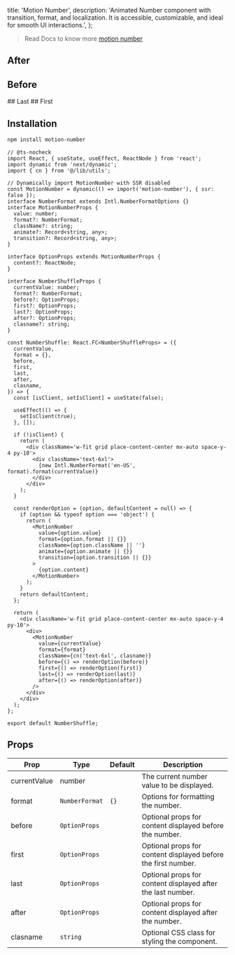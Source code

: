   title: 'Motion Number',
  description:
    'Animated Number component with transition, format, and localization. It is accessible, customizable, and ideal for smooth UI interactions.',
};

> Read Docs to know more [motion number](https://motion-number.barvian.me)

<ComponentCodePreview name='motion-number' hasReTrigger isFitheight />

## After

<ComponentCodePreview name='motion-number-after' hasReTrigger isFitheight />

## Before

<ComponentCodePreview name='motion-number-before' hasReTrigger isFitheight />
## Last

<ComponentCodePreview name='motion-number-last' hasReTrigger isFitheight />
## First

<ComponentCodePreview name='motion-number-first' hasReTrigger isFitheight />

## Installation

```bash
npm install motion-number
```

```tsx number-shuffle.tsx
// @ts-nocheck
import React, { useState, useEffect, ReactNode } from 'react';
import dynamic from 'next/dynamic';
import { cn } from '@/lib/utils';

// Dynamically import MotionNumber with SSR disabled
const MotionNumber = dynamic(() => import('motion-number'), { ssr: false });
interface NumberFormat extends Intl.NumberFormatOptions {}
interface MotionNumberProps {
  value: number;
  format?: NumberFormat;
  className?: string;
  animate?: Record<string, any>;
  transition?: Record<string, any>;
}

interface OptionProps extends MotionNumberProps {
  content?: ReactNode;
}

interface NumberShuffleProps {
  currentValue: number;
  format?: NumberFormat;
  before?: OptionProps;
  first?: OptionProps;
  last?: OptionProps;
  after?: OptionProps;
  clasname?: string;
}

const NumberShuffle: React.FC<NumberShuffleProps> = ({
  currentValue,
  format = {},
  before,
  first,
  last,
  after,
  clasname,
}) => {
  const [isClient, setIsClient] = useState(false);

  useEffect(() => {
    setIsClient(true);
  }, []);

  if (!isClient) {
    return (
      <div className='w-fit grid place-content-center mx-auto space-y-4 py-10'>
        <div className='text-6xl'>
          {new Intl.NumberFormat('en-US', format).format(currentValue)}
        </div>
      </div>
    );
  }

  const renderOption = (option, defaultContent = null) => {
    if (option && typeof option === 'object') {
      return (
        <MotionNumber
          value={option.value}
          format={option.format || {}}
          className={option.className || ''}
          animate={option.animate || {}}
          transition={option.transition || {}}
        >
          {option.content}
        </MotionNumber>
      );
    }
    return defaultContent;
  };

  return (
    <div className='w-fit grid place-content-center mx-auto space-y-4 py-10'>
      <div>
        <MotionNumber
          value={currentValue}
          format={format}
          className={cn('text-6xl', clasname)}
          before={() => renderOption(before)}
          first={() => renderOption(first)}
          last={() => renderOption(last)}
          after={() => renderOption(after)}
        />
      </div>
    </div>
  );
};

export default NumberShuffle;
```

## Props

| Prop         | Type           | Default | Description                                                   |
| ------------ | -------------- | ------- | ------------------------------------------------------------- |
| currentValue | number         |         | The current number value to be displayed.                     |
| format       | `NumberFormat` | `{}`    | Options for formatting the number.                            |
| before       | `OptionProps`  |         | Optional props for content displayed before the number.       |
| first        | `OptionProps`  |         | Optional props for content displayed before the first number. |
| last         | `OptionProps`  |         | Optional props for content displayed after the last number.   |
| after        | `OptionProps`  |         | Optional props for content displayed after the number.        |
| clasname     | `string`       |         | Optional CSS class for styling the component.                 |
